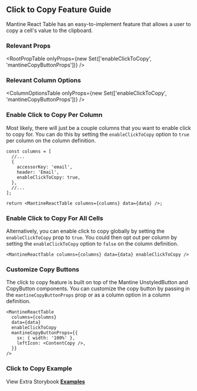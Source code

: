 
<Head>
  <title>Click to Copy Feature Guide - Mantine React Table Docs</title>
  <meta
    name="description"
    content="How to use and customize the click to copy features of Mantine React Table"
  />
</Head>

## Click to Copy Feature Guide

Mantine React Table has an easy-to-implement feature that allows a user to copy a cell's value to the clipboard.

### Relevant Props

<RootPropTable
  onlyProps={new Set(['enableClickToCopy', 'mantineCopyButtonProps'])}
/>

### Relevant Column Options

<ColumnOptionsTable
  onlyProps={new Set(['enableClickToCopy', 'mantineCopyButtonProps'])}
/>

### Enable Click to Copy Per Column

Most likely, there will just be a couple columns that you want to enable click to copy for. You can do this by setting the `enableClickToCopy` option to `true` per column on the column definition.

```tsx
const columns = [
  //...
  {
    accessorKey: 'email',
    header: 'Email',
    enableClickToCopy: true,
  },
  //...
];

return <MantineReactTable columns={columns} data={data} />;
```

### Enable Click to Copy For All Cells

Alternatively, you can enable click to copy globally by setting the `enableClickToCopy` prop to `true`. You could then opt out per column by setting the `enableClickToCopy` option to `false` on the column definition.

```tsx
<MantineReactTable columns={columns} data={data} enableClickToCopy />
```

### Customize Copy Buttons

The click to copy feature is built on top of the Mantine UnstyledButton and CopyButton components. You can customize the copy button by passing in the `mantineCopyButtonProps` prop or as a column option in a column definition.

```tsx
<MantineReactTable
  columns={columns}
  data={data}
  enableClickToCopy
  mantineCopyButtonProps={{
    sx: { width: '100%' },
    leftIcon: <ContentCopy />,
  }}
/>
```

### Click to Copy Example

<Example />

View Extra Storybook **[Examples](https://www.mantine-react-table.dev/?path=/story/features-click-to-copy-examples)**
